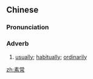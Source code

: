 ==Chinese==
{{zh-forms}}

===Pronunciation===
{{zh-pron
|m=sùcháng
|c=sou3 soeng4
|mn=qz,tw,xm:sò͘-siông/zz:sò͘-siâng
|cat=adv
}}

===Adverb===
{{zh-adv}}

# [[usually]]; [[habitually]]; [[ordinarily]]

[[zh:素常]]